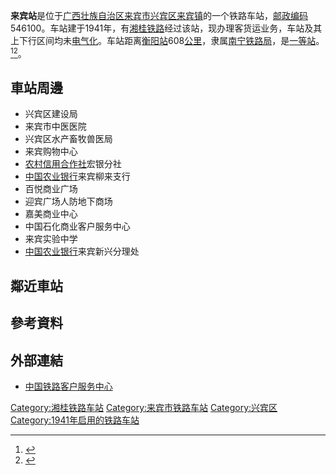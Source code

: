 {{noteTA
|1=zh-cn:始发车次; zh-hk:列車班次;
|2=zh-cn:车次; zh-hk:班次;
}}
{{Expand|time=2016-05-30T12:20:04+00:00}}
{{Infobox China railway station
|车站名称 = 来宾站
|图片 = 来宾市火车站 上柳州方向站台 - panoramio.jpg
|图片介绍 = （2011年7月23日）
|车站拼音 = Laibin
|英文名称 = Laibin Railway Station
|车站代码 = 36344<ref>{{cite book|title=中华人民共和国铁路车站代码（GB/T 10302-2010）|publisher=中国标准出版社|year=2010年|isbn=155066140495|ignore-isbn-error=true|pages=20}}</ref>
|电报码 = UBZ
|拼音码 = LBI
|车站类型 = 
|技术性质 = 
|业务性质 = 
|始建时间 = 
|开通运营 = 
|车站地址 = [[广西壮族自治区|广西壮族自治区]][[来宾市|来宾市]]
|坐标 = 
|归属 = [[南宁铁路局|南宁铁路局]]
|车站等级 = [[一等站_(中铁)|一等站]]
|线路 = [[湘桂铁路|湘桂铁路]]
}}
'''来宾站'''是位于[[广西壮族自治区|广西壮族自治区]][[来宾市|来宾市]][[兴宾区|兴宾区]][[来宾镇|来宾镇]]的一个铁路车站，[[邮政编码|邮政编码]]546100。车站建于1941年，有[[湘桂铁路|湘桂铁路]]经过该站，现办理客货运业务，车站及其上下行区间均未[[电气化|电气化]]。车站距离[[衡阳站|衡阳站]]608[[公里|公里]]，隶属[[南宁铁路局|南宁铁路局]]，是[[一等站_(中铁)|一等站]]。<ref>{{Cite web |url=http://search.huochepiao.com/huochezhan/jieshao/1677.htm |title=来宾火车站介绍 |access-date=2016-05-30 |archive-date=2019-09-29 |archive-url=https://web.archive.org/web/20190929111718/http://search.huochepiao.com/huochezhan/jieshao/1677.htm |dead-url=no }}</ref><ref>{{Cite book|title=中国铁路站名词典|last=孙本祥主编|first=|publisher=北京：[[中国铁道出版社|中国铁道出版社]]|year=2003年4月|isbn=7-113-03941-3|location=|pages=480}}</ref>。

==車站周邊==
* 兴宾区建设局
* 来宾市中医医院
* 兴宾区水产畜牧兽医局
* 来宾购物中心
* [[农村信用合作社|农村信用合作社]]宏银分社
* [[中国农业银行|中国农业银行]]来宾柳来支行
* 百悦商业广场
* 迎宾广场人防地下商场
* 嘉美商业中心
* 中国石化商业客户服务中心
* 来宾实验中学
* [[中国农业银行|中国农业银行]]来宾新兴分理处

==鄰近車站==
{{start rail box|[[中国铁路|中国铁路]]}}
{{s-inop|[[维都站|维都站]]|{{站|衡阳}}方向}}
{{s-line|[[湘桂铁路|湘桂铁路]]}}
{{s-inop|[[良江站|良江站]]|{{站|同登}}方向}}
{{end box}}
==參考資料==
{{reflist}}
==外部連結==
* [http://www.12306.cn/mormhweb/ 中国铁路客户服务中心] {{Wayback|url=http://www.12306.cn/mormhweb/ |date=20180205163941 }}

{{湘桂铁路}}

[[Category:湘桂铁路车站|Category:湘桂铁路车站]]
[[Category:来宾市铁路车站|Category:来宾市铁路车站]]
[[Category:兴宾区|Category:兴宾区]]
[[Category:1941年启用的铁路车站|Category:1941年启用的铁路车站]]


{{中国铁路一等客运站|宁}}{{铁路车站小作品}}
{{广西小作品}}